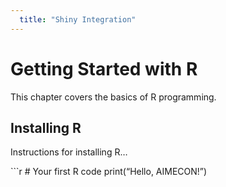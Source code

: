 ```yaml
---
  title: "Shiny Integration"
---
```

  
# Getting Started with R

This chapter covers the basics of R programming.

## Installing R

Instructions for installing R...

```r
# Your first R code
print("Hello, AIMECON!")